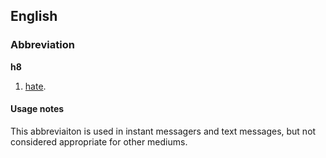 ==English==

===Abbreviation===
'''h8'''

# {{context|internet slang|text messaging}} [[hate]].

====Usage notes====
This abbreviaiton is used in instant messagers and text messages, but not considered appropriate for other mediums.
